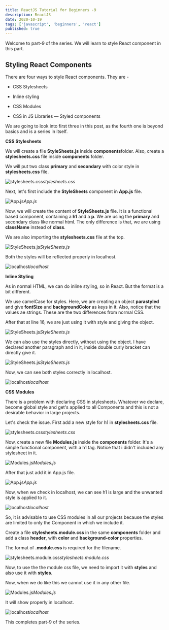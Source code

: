 ```yaml
---
title: ReactJS Tutorial for Beginners -9
description: ReactJS
date: 2020-10-19
tags: ['javascript', 'beginners', 'react']
published: true
---
```


Welcome to part-9 of the series. We will learn to style React component in this part.

## Styling React Components

There are four ways to style React components. They are -

* CSS Stylesheets

* Inline styling

* CSS Modules

* CSS in JS Libraries — Styled components

We are going to look into first three in this post, as the fourth one is beyond basics and is a series in itself.

**CSS Stylesheets**

We will create a file **StyleSheets.js** inside **components**folder. Also, create a **stylesheets.css** file inside **components** folder.

We will put two class **primary** and **secondary** with color style in **stylesheets.css** file.

![stylesheets.css](https://ik.imagekit.io/thewebdev/React-Basics/9/1_jzG31hWzIc.png)*stylesheets.css*

Next, let's first include the **StyleSheets** component in **App.js** file.

![App.js](https://ik.imagekit.io/thewebdev/React-Basics/9/2___lXI304bj.png)*App.js*

Now, we will create the content of **StyleSheets.js** file. It is a functional based component, containing a **h1** and a **p**. We are using the **primary** and secondary class like normal html. The only difference is that, we are using **className** instead of **class**.

We are also importing the **stylesheets.css** file at the top.

![StyleSheets.js](https://ik.imagekit.io/thewebdev/React-Basics/9/3_z0oKB46faj.png)*StyleSheets.js*

Both the styles will be reflected properly in localhost.

![localhost](https://ik.imagekit.io/thewebdev/React-Basics/9/4_r0HUv_uEkt.png)*localhost*

**Inline Styling**

As in normal HTML, we can do inline styling, so in React. But the format is a bit different.

We use camelCase for styles. Here, we are creating an object **parastyled** and give **fontSize** and **backgroundColor** as keys in it. Also, notice that the values ae strings. These are the two differences from normal CSS.

After that at line 16, we are just using it with style and giving the object.

![StyleSheets.js](https://ik.imagekit.io/thewebdev/React-Basics/9/5_U6DoczhjCO.png)*StyleSheets.js*

We can also use the styles directly, without using the object. I have declared another paragraph and in it, inside double curly bracket can directly give it.

![StyleSheets.js](https://ik.imagekit.io/thewebdev/React-Basics/9/6_WW4goPYA1g.png)*StyleSheets.js*

Now, we can see both styles correctly in localhost.

![localhost](https://ik.imagekit.io/thewebdev/React-Basics/9/7_i8E1KAI4HI.png)*localhost*

**CSS Modules**

There is a problem with declaring CSS in stylesheets. Whatever we declare, become global style and get's applied to all Components and this is not a desirable behavior in large projects.

Let's check the issue. First add a new style for h1 in **stylesheets.css** file.

![stylesheets.css](https://ik.imagekit.io/thewebdev/React-Basics/9/8_3HPeTRKkNY.png)*stylesheets.css*

Now, create a new file **Modules.js** inside the **components** folder. It's a simple functional component, with a h1 tag. Notice that i didn't included any stylesheet in it.

![Modules.js](https://ik.imagekit.io/thewebdev/React-Basics/9/9_eGHcHy7F5M.png)*Modules.js*

After that just add it in App.js file.

![App.js](https://ik.imagekit.io/thewebdev/React-Basics/9/10__UZ9hZgwzo.png)*App.js*

Now, when we check in localhost, we can see h1 is large and the unwanted style is applied to it.

![localhost](https://ik.imagekit.io/thewebdev/React-Basics/9/11_R0rynl4HIi.png)*localhost*

So, it is advisable to use CSS modules in all our projects because the styles are limited to only the Component in which we include it.

Create a file **stylesheets.module.css** in the same **components** folder and add a class **header**, with **color** and **background-color** properties.

The format of **.module.css** is required for the filename.

![stylesheets.module.css](https://ik.imagekit.io/thewebdev/React-Basics/9/12_4S8IrS27b.png)*stylesheets.module.css*

Now, to use the the module css file, we need to import it with **styles** and also use it with **styles**.

Now, when we do like this we cannot use it in any other file.

![Modules.js](https://ik.imagekit.io/thewebdev/React-Basics/9/13_iK9If-RpDq.png)*Modules.js*

It will show properly in localhost.

![localhost](https://ik.imagekit.io/thewebdev/React-Basics/9/14_3PhIFqSb-k.png)*localhost*

This completes part-9 of the series.
